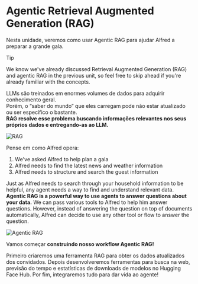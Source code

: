 # Agentic Retrieval Augmented Generation (RAG)

Nesta unidade, veremos como usar Agentic RAG para ajudar Alfred a preparar a grande gala.

> [!TIP]
> We know we've already discussed Retrieval Augmented Generation (RAG) and agentic RAG in the previous unit, so feel free to skip ahead if you're already familiar with the concepts.

LLMs são treinados em enormes volumes de dados para adquirir conhecimento geral.  
Porém, o “saber do mundo” que eles carregam pode não estar atualizado ou ser específico o bastante.  
**RAG resolve esse problema buscando informações relevantes nos seus próprios dados e entregando-as ao LLM.**

![RAG](https://huggingface.co/datasets/agents-course/course-images/resolve/main/en/unit2/llama-index/rag.png)

Pense em como Alfred opera:

1. We've asked Alfred to help plan a gala
2. Alfred needs to find the latest news and weather information
3. Alfred needs to structure and search the guest information

Just as Alfred needs to search through your household information to be helpful, any agent needs a way to find and understand relevant data.
**Agentic RAG is a powerful way to use agents to answer questions about your data.** We can pass various tools to Alfred to help him answer questions.
However, instead of answering the question on top of documents automatically, Alfred can decide to use any other tool or flow to answer the question.

![Agentic RAG](https://huggingface.co/datasets/agents-course/course-images/resolve/main/en/unit2/llama-index/agentic-rag.png)

Vamos começar **construindo nosso workflow Agentic RAG!**  

Primeiro criaremos uma ferramenta RAG para obter os dados atualizados dos convidados. Depois desenvolveremos ferramentas para busca na web, previsão do tempo e estatísticas de downloads de modelos no Hugging Face Hub. Por fim, integraremos tudo para dar vida ao agente!
